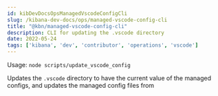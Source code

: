 ```yaml
---
id: kibDevDocsOpsManagedVscodeConfigCli
slug: /kibana-dev-docs/ops/managed-vscode-config-cli
title: "@kbn/managed-vscode-config-cli"
description: CLI for updating the .vscode directory
date: 2022-05-24
tags: ['kibana', 'dev', 'contributor', 'operations', 'vscode']
---
```


Usage: `node scripts/update_vscode_config`

Updates the `.vscode` directory to have the current value of the managed configs, and updates the managed config files from <DocLink id="kibDevDocsOpsManagedVscodeConfig" />